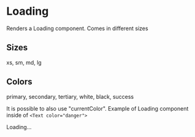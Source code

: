 
<Meta of={stories}/>

# Loading

Renders a Loading component. Comes in different sizes

## Sizes

xs, sm, md, lg

<Canvas>
  <Loading size="xs"/>
  <Loading size="sm"/>
  <Loading size="md"/>
  <Loading size="lg"/>
</Canvas>

## Colors

primary, secondary, tertiary, white, black, success

<Canvas>
  <Loading color="primary"/>
  <Loading color="secondary"/>
  <Loading color="tertiary"/>
  <Loading color="white"/>
  <Loading color="black"/>
  <Loading color="success"/>
</Canvas>

It is possible to also use "currentColor". Example of Loading component inside of `<Text color="danger">`

<Canvas>
  <Text color="danger" size="lg">
    <Loading color="currentColor"/>
    <Text i>Loading...</Text>
  </Text>
</Canvas>
